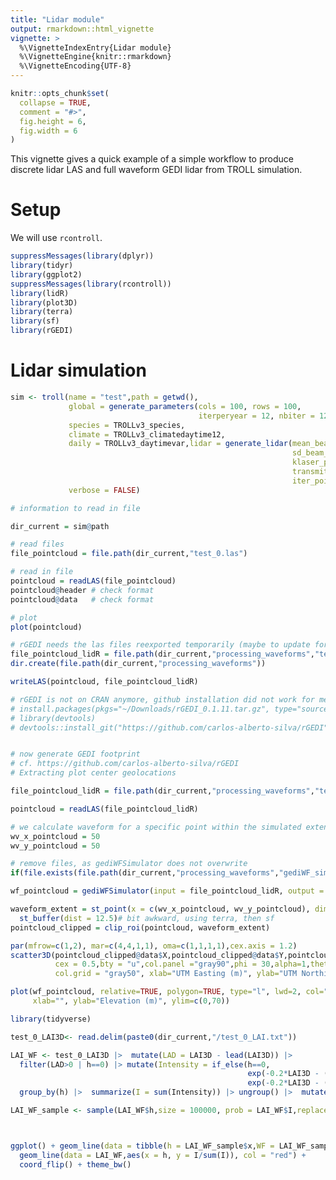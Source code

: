 ```yaml
---
title: "Lidar module"
output: rmarkdown::html_vignette
vignette: >
  %\VignetteIndexEntry{Lidar module}
  %\VignetteEngine{knitr::rmarkdown}
  %\VignetteEncoding{UTF-8}
---
```


```r
knitr::opts_chunk$set(
  collapse = TRUE,
  comment = "#>",
  fig.height = 6,
  fig.width = 6
)
```

This vignette gives a quick example of a simple workflow to produce discrete lidar LAS and full waveform GEDI lidar from TROLL simulation.

# Setup

We will use `rcontroll`.

```r
suppressMessages(library(dplyr))
library(tidyr)
library(ggplot2)
suppressMessages(library(rcontroll))
library(lidR)
library(plot3D)
library(terra)
library(sf)
library(rGEDI)
```

# Lidar simulation

```r

sim <- troll(name = "test",path = getwd(),
             global = generate_parameters(cols = 100, rows = 100,
                                          iterperyear = 12, nbiter = 12*600),
             species = TROLLv3_species,
             climate = TROLLv3_climatedaytime12,
             daily = TROLLv3_daytimevar,lidar = generate_lidar(mean_beam_pc = 10,
                                                               sd_beam_pc = 5,
                                                               klaser_pc = 0.63,
                                                               transmittance_laser = 0.1,
                                                               iter_pointcloud_generation = 12*600-1),
             verbose = FALSE)

# information to read in file

dir_current = sim@path

```

```r
# read files
file_pointcloud = file.path(dir_current,"test_0.las")

# read in file
pointcloud = readLAS(file_pointcloud)
pointcloud@header # check format
pointcloud@data   # check format

# plot
plot(pointcloud)

# rGEDI needs the las files reexported temporarily (maybe to update format)
file_pointcloud_lidR = file.path(dir_current,"processing_waveforms","test_0.las")
dir.create(file.path(dir_current,"processing_waveforms"))

writeLAS(pointcloud, file_pointcloud_lidR)

# rGEDI is not on CRAN anymore, github installation did not work for me, but it worked with a download of the last available CRAN version (https://cran.r-project.org/src/contrib/Archive/rGEDI/)
# install.packages(pkgs="~/Downloads/rGEDI_0.1.11.tar.gz", type="source", repos=NULL) # worked
# library(devtools)
# devtools::install_git("https://github.com/carlos-alberto-silva/rGEDI", dependencies = TRUE) # did not work


# now generate GEDI footprint
# cf. https://github.com/carlos-alberto-silva/rGEDI
# Extracting plot center geolocations

file_pointcloud_lidR = file.path(dir_current,"processing_waveforms","test_0.las")

pointcloud = readLAS(file_pointcloud_lidR)

# we calculate waveform for a specific point within the simulated extent
wv_x_pointcloud = 50
wv_y_pointcloud = 50

# remove files, as gediWFSimulator does not overwrite
if(file.exists(file.path(dir_current,"processing_waveforms","gediWF_simulation.h5"))) file.remove(file.path(dir_current,"processing_waveforms","gediWF_simulation.h5"))

wf_pointcloud = gediWFSimulator(input = file_pointcloud_lidR, output = file.path(dir_current,"processing_waveforms","gediWF_simulation.h5"), coords = c(wv_x_pointcloud, wv_y_pointcloud))

waveform_extent = st_point(x = c(wv_x_pointcloud, wv_y_pointcloud), dim = "XYZ") |> 
  st_buffer(dist = 12.5)# bit awkward, using terra, then sf
pointcloud_clipped = clip_roi(pointcloud, waveform_extent)

par(mfrow=c(1,2), mar=c(4,4,1,1), oma=c(1,1,1,1),cex.axis = 1.2)
scatter3D(pointcloud_clipped@data$X,pointcloud_clipped@data$Y,pointcloud_clipped@data$Z,pch = 16,colkey = FALSE, main="ALS simulation (realistic extinction)",
          cex = 0.5,bty = "u",col.panel ="gray90",phi = 30,alpha=1,theta=45,
          col.grid = "gray50", xlab="UTM Easting (m)", ylab="UTM Northing (m)", zlab="Elevation (m)")

plot(wf_pointcloud, relative=TRUE, polygon=TRUE, type="l", lwd=2, col="forestgreen",
     xlab="", ylab="Elevation (m)", ylim=c(0,70))

```


```r
library(tidyverse)

test_0_LAI3D<- read.delim(paste0(dir_current,"/test_0_LAI.txt"))

LAI_WF <- test_0_LAI3D |>  mutate(LAD = LAI3D - lead(LAI3D)) |>  
  filter(LAD>0 | h==0) |> mutate(Intensity = if_else(h==0, 
                                                     exp(-0.2*LAI3D - ((row - 50)^2 + (col - 50)^2)/( 2 * 5.5^2))/2.5,
                                                     exp(-0.2*LAI3D - ((row - 50)^2 + (col - 50)^2)/( 2 * 5.5^2)))) |> 
  group_by(h) |>  summarize(I = sum(Intensity)) |> ungroup() |>  mutate(I = I/sum(I))

LAI_WF_sample <- sample(LAI_WF$h,size = 100000, prob = LAI_WF$I,replace = TRUE) |> density(kernel = "gaussian")



ggplot() + geom_line(data = tibble(h = LAI_WF_sample$x,WF = LAI_WF_sample$y),aes(x = h, y=WF)) + 
  geom_line(data = LAI_WF,aes(x = h, y = I/sum(I)), col = "red") + 
  coord_flip() + theme_bw()


```
